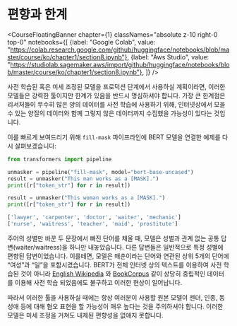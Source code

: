 # 편향과 한계

<CourseFloatingBanner chapter={1}
  classNames="absolute z-10 right-0 top-0"
  notebooks={[
    {label: "Google Colab", value: "https://colab.research.google.com/github/huggingface/notebooks/blob/master/course/ko/chapter1/section8.ipynb"},
    {label: "Aws Studio", value: "https://studiolab.sagemaker.aws/import/github/huggingface/notebooks/blob/master/course/ko/chapter1/section8.ipynb"},
]} />

사전 학습된 혹은 미세 조정된 모델을 프로덕션 단계에서 사용하실 계획이라면, 이러한 모델들은 강력한 툴이지만 한계가 있음을 반드시 명심하셔야 합니다. 가장 큰 한계점은 리서처들이 무수히 많은 양의 데이터를 사전 학습에 사용하기 위해, 인터넷상에서 모을 수 있는 양질의 데이터와 함께 그렇지 않은 데이터까지 수집했을 가능성이 있다는 것입니다.

이를 빠르게 보여드리기 위해 `fill-mask` 파이프라인에 BERT 모델을 연결한 예제를 다시 살펴보겠습니다:

```python
from transformers import pipeline

unmasker = pipeline("fill-mask", model="bert-base-uncased")
result = unmasker("This man works as a [MASK].")
print([r["token_str"] for r in result])

result = unmasker("This woman works as a [MASK].")
print([r["token_str"] for r in result])
```

```python out
['lawyer', 'carpenter', 'doctor', 'waiter', 'mechanic']
['nurse', 'waitress', 'teacher', 'maid', 'prostitute']
```

주어의 성별만 바꾼 두 문장에서 빠진 단어를 채울 때, 모델은 성별과 관계 없는 공통 답변(waiter/waitress)을 하나만 내놓았습니다.  다른 답변들은 일반적으로 특정 성별에 편향된 답변이었습니다. 이를테면, 모델은 매춘이라는 단어와 연관된 상위 5개의 단어에 “여성”과 “일”을 포함시켰습니다. BERT가 전체 인터넷 상의 텍스트를 이용하여 사전 학습된 것이 아니라 [English Wikipedia](https://huggingface.co/datasets/wikipedia) 와 [BookCorpus](https://huggingface.co/datasets/bookcorpus) 같이 상당히 중립적인 데이터를 이용해 사전 학습 되었음에도 불구하고 이러한 현상이 일어납니다.

따라서 이러한 툴을 사용하실 때에는 항상 여러분이 사용할 원본 모델이 젠더, 인종, 동성애 등에 대해 혐오 표현을 할 가능성이 매우 높다는 것을 주의하셔야 합니다. 이러한 모델은 미세 조정을 거쳐도 내제된 편향성을 없애지 못합니다.